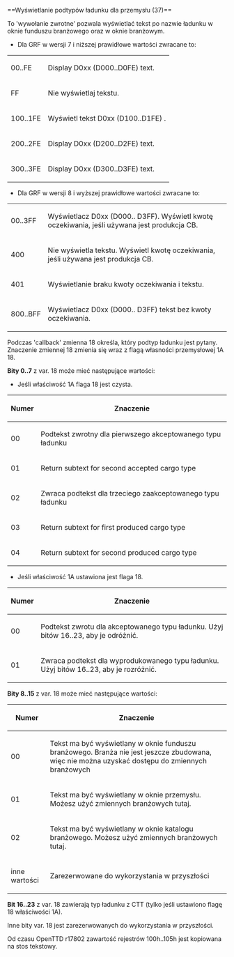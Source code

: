 <noinclude>{{pl/Development/NewGRF/inne strony|en=newgrf-specs.tt-wiki.net/wiki/Callback:_Cargo_sub-type_display_for_industries|pl=pl/Development/NewGRF/NFO Specs/Callback/Cargo sub-type display for industries}}
</noinclude>==<span id="Cargo_sub-type_display_for_industries_(37)"></span><span title="Cargo sub-type display for industries (37)" id="Cargo_sub-type_display_for_industries_.2837.29">Wyświetlanie podtypów ładunku dla przemysłu (37)</span>==

To <span title=callback>'wywołanie zwrotne'</span> pozwala wyświetlać tekst po nazwie ładunku w oknie funduszu branżowego oraz w oknie branżowym. 

*{{pl/Development/NewGRF/grfTill|7}} Dla GRF w wersji 7 i niższej prawidłowe wartości zwracane to:
{| 
|-
|00..FE|| Display D0xx (D000..D0FE) text.
|-
|FF|| Nie wyświetlaj tekstu.
|-
|100..1FE|| Wyświetl tekst D0xx (D100..D1FE) .
|-
|200..2FE|| Display D0xx (D200..D2FE) text.
|-
|300..3FE|| Display D0xx (D300..D3FE) text.
|}

*{{pl/Development/NewGRF/grfFrom|8}} Dla GRF w wersji 8 i wyższej prawidłowe wartości zwracane to:
{| 
|-
|00..3FF|| Wyświetlacz D0xx (D000.. D3FF). Wyświetl kwotę oczekiwania, jeśli używana jest produkcja CB.
|-
|400|| Nie wyświetla tekstu. Wyświetl kwotę oczekiwania, jeśli używana jest produkcja CB.
|-
|401|| {{pl/Development/NewGRF/ottdp|1.7|no|ottdrev=r27751}} Wyświetlanie braku kwoty oczekiwania i tekstu.
|-
|800..BFF|| {{pl/Development/NewGRF/ottdp|1.7|no|ottdrev=r27751}} Wyświetlacz D0xx (D000.. D3FF) tekst bez kwoty oczekiwania.
|}

Podczas <cpan title='wywołania zwrotnego'>'callback'</span> zmienna 18 określa, który podtyp ładunku jest pytany.
Znaczenie zmiennej 18 zmienia się wraz z flagą własności przemysłowej 1A 18.

'''Bity 0..7''' z var. 18 może mieć następujące wartości:
* Jeśli właściwość 1A flaga 18 jest czysta.
{| 
|-
!Numer!!Znaczenie
|-
|00||Podtekst zwrotny dla pierwszego akceptowanego typu ładunku
|-
|01||Return subtext for second accepted cargo type
|-
|02||Zwraca podtekst dla trzeciego zaakceptowanego typu ładunku
|-
|03||Return subtext for first produced cargo type
|-
|04||Return subtext for second produced cargo type
|}
* {{pl/Development/NewGRF/ottdp|1.9|no|ottdrev=e66cec8f}} Jeśli właściwość 1A ustawiona jest flaga 18.
{| 
|-
!Numer!!Znaczenie
|-
|00||Podtekst zwrotu dla akceptowanego typu ładunku. Użyj bitów 16..23, aby je odróżnić.
|-
|01||Zwraca podtekst dla wyprodukowanego typu ładunku. Użyj bitów 16..23, aby je rozróżnić.
|}

'''Bity 8..15''' z var. 18 może mieć następujące wartości:
{| 
|-
!Numer!!Znaczenie
|-
|00||Tekst ma być wyświetlany w oknie funduszu branżowego. Branża nie jest jeszcze zbudowana, więc nie można uzyskać dostępu do zmiennych branżowych
|-
|01||Tekst ma być wyświetlany w oknie przemysłu. Możesz użyć zmiennych branżowych tutaj.
|-
|02||Tekst ma być wyświetlany w oknie katalogu branżowego. Możesz użyć zmiennych branżowych tutaj.
|-
|inne wartości||Zarezerwowane do wykorzystania w przyszłości
|}

'''Bit 16..23''' z var. 18 zawierają typ ładunku z CTT (tylko jeśli ustawiono flagę 18 właściwości 1A).

Inne bity var. 18 jest zarezerwowanych do wykorzystania w przyszłości.

{{pl/Development/NewGRF/ottdp|1.0|no|ottdrev=r17802}} Od czasu OpenTTD r17802 zawartość rejestrów 100h..105h jest kopiowana na stos tekstowy.
<!--[[Category:Callbacks]]-->